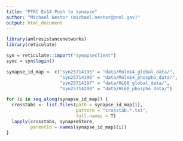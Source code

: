 ```yaml
---
title: "PTRC Ex14 Push to synapse"
author: "Michael Nestor (michael.nestor@pnnl.gov)"
output: html_document
---
```


```r
library(amlresistancenetworks)
library(reticulate)

syn = reticulate::import("synapseclient")
sync = syn$login()
```

```r
synapse_id_map <- c("syn25714195" = "data/Molm14_global_data/",
                    "syn25714196" = "data/Molm14_phospho_data/",
                    "syn25714197" = "data/HL60_global_data/",
                    "syn25714200" = "data/HL60_phospho_data/")

for (i in seq_along(synapse_id_map)) {
  crosstabs <- list.files(path = synapse_id_map[i],
                          pattern = "crosstab.*.txt",
                          full.names = T)
  lapply(crosstabs, synapseStore,
         parentId = names(synapse_id_map)[i])
}
```